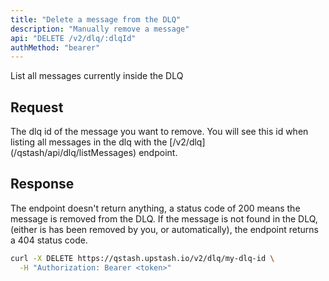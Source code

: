 ```yaml
---
title: "Delete a message from the DLQ"
description: "Manually remove a message"
api: "DELETE /v2/dlq/:dlqId"
authMethod: "bearer"
---
```


List all messages currently inside the DLQ

## Request

<ParamField path="dlqId" type="string">
  The dlq id of the message you want to remove. You will see this id when listing all messages in the dlq with the [/v2/dlq](/qstash/api/dlq/listMessages) endpoint.
</ParamField>

## Response

The endpoint doesn't return anything, a status code of 200 means the message is removed from the DLQ.
If the message is not found in the DLQ, (either is has been removed by you, or automatically), the endpoint returns a 404 status code.

<RequestExample>

```sh
curl -X DELETE https://qstash.upstash.io/v2/dlq/my-dlq-id \
  -H "Authorization: Bearer <token>"
```

</RequestExample>


